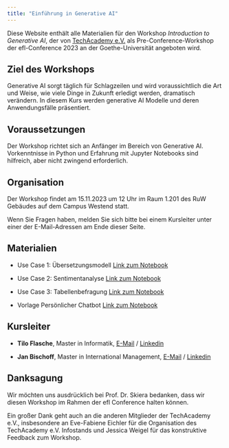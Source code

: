 ```yaml
---
title: "Einführung in Generative AI"
---
```


Diese Website enthält alle Materialien für den Workshop *Introduction to Generative AI*, der von [TechAcademy e.V.](https://tech-academy.io) als Pre-Conference-Workshop der efl-Conference 2023 an der Goethe-Universität angeboten wird.

## Ziel des Workshops

Generative AI sorgt täglich für Schlagzeilen und wird voraussichtlich die Art und Weise, wie viele Dinge in Zukunft erledigt werden, dramatisch verändern. In diesem Kurs werden generative AI Modelle und deren Anwendungsfälle präsentiert.


## Voraussetzungen

Der Workshop richtet sich an Anfänger im Bereich von Generative AI. Vorkenntnisse in Python und Erfahrung mit Jupyter Notebooks sind hilfreich, aber nicht zwingend erforderlich.


## Organisation

Der Workshop findet am 15.11.2023 um 12 Uhr im Raum 1.201 des RuW Gebäudes auf dem Campus Westend statt.

Wenn Sie Fragen haben, melden Sie sich bitte bei einem Kursleiter unter einer der E-Mail-Adressen am Ende dieser Seite.

## Materialien

- Use Case 1: Übersetzungsmodell
[Link zum Notebook](https://colab.research.google.com/github/tech-academy-ev/efl-2023-generative-ai/blob/main/notebooks/LanguageTranslation.ipynb)

- Use Case 2: Sentimentanalyse
[Link zum Notebook](https://colab.research.google.com/github/tech-academy-ev/efl-2023-generative-ai/blob/main/notebooks/SentimentAnalysis.ipynb)

- Use Case 3: Tabellenbefragung
[Link zum Notebook](https://colab.research.google.com/github/TNodeCode/hugging-face-demo/blob/main/TextClassification.ipynb)

- Vorlage Persönlicher Chatbot [Link zum Notebook](https://colab.research.google.com/github/tech-academy-ev/efl-2023-generative-ai/blob/main/notebooks/TableQuestionAnswering.ipynb)

## Kursleiter

-   **Tilo Flasche**, Master in Informatik, [E-Mail](mailto:tilo.flasche@tech-academy.io) / [Linkedin](https://www.linkedin.com/in/tilo-flasche-328b11187/)

-   **Jan Bischoff**, Master in International Management, [E-Mail](mailto:jan.bischoff@tech-academy.io) / [Linkedin](https://www.linkedin.com/in/jan-bischoff-43563b1a4)

## Danksagung {.unnumbered}

Wir möchten uns ausdrücklich bei Prof. Dr. Skiera bedanken, dass wir diesen Workshop im Rahmen der efl Conference halten können.

Ein großer Dank geht auch an die anderen Mitglieder der TechAcademy e.V., insbesondere an Eve-Fabiene Eichler für die Organisation des TechAcademy e.V. Infostands und Jessica Weigel für das konstruktive Feedback zum Workshop.
